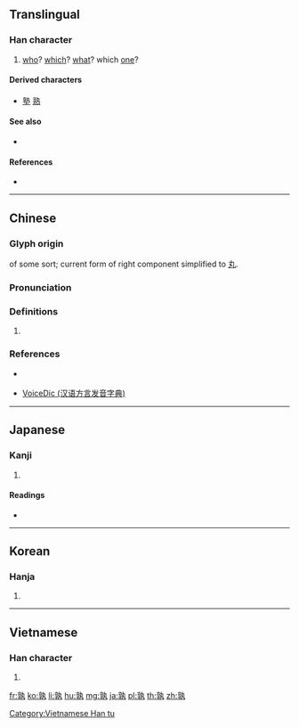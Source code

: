 {{character info/new}}
==Translingual==

===Han character===
{{Han char|rn=39|rad=子|as=08|sn=11|four=05417|canj=YDKNI|ids=⿰享丸}}

# [[who]]? [[which]]? [[what]]? which [[one]]?

====Derived characters====
* [[塾]] [[熟]]

====See also====
* {{l|mul|埶}} <!-- reasonably graphically similar; compare 熱, 熟-->

====References====
* {{Han ref|kx=0280.050|dkj=06995|dj=0549.030|hdz=21016.140|uh=5B70|ud=23408|bh=B145|bd=45381}}

----

==Chinese==
{{zh-forms}}

===Glyph origin===
{{Han etym}}
{{Han compound|享|丮|ls=ic}} of some sort; current form of right component simplified to [[丸]].

===Pronunciation===
{{zh-pron
|m=shú
|c=suk6
|h=pfs=su̍k
|mn=sio̍k 
|w=
|mc=y
|oc=y
|ma=
|cat=pron,det
}}

===Definitions===
{{zh-hanzi}}

# {{rfdef|lang=zh}}

===References===
* {{qualifier|Hakka}} {{R:hak:Lau 1997}}
* {{qualifier|Min Nan}} [http://cn.voicedic.com/ VoiceDic (汉语方言发音字典)]

----

==Japanese==

===Kanji===
{{ja-kanji|grade=|rs=子08}}

# {{defn|lang=ja|sort=子08}}

====Readings====
* {{ja-readings|on=[[じゅく]] (juku)|kun=[[たれ]] (tare), [[いずれ]] (izure)}}

----

==Korean==

===Hanja===
{{ko-hanja|hangeul=숙|rv=suk|mr=suk}}

# {{defn|lang=ko|sort=子08}}

----

==Vietnamese==

===Han character===
{{vi-readings|rs=子08|hanviet=thục}}

# {{defn|lang=vi|sort=子08}}

[[Category:Vietnamese Han tu]]

[[fr:孰]]
[[ko:孰]]
[[li:孰]]
[[hu:孰]]
[[mg:孰]]
[[ja:孰]]
[[pl:孰]]
[[th:孰]]
[[zh:孰]]